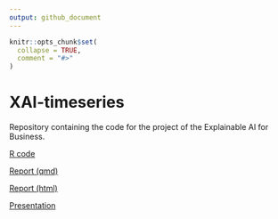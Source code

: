 ```yaml
---
output: github_document
---
```


<!-- README.md is generated from README.Rmd. Please edit that file -->

```r
knitr::opts_chunk$set(
  collapse = TRUE,
  comment = "#>"
)
```

# XAI-timeseries

Repository containing the code for the project of the Explainable AI for Business.   

[R code](R/xai_ts.R)  

[Report (qmd)](report/xai_ts_report.qmd)  

[Report (html)](https://marcozanotti.github.io/XAI-timeseries/report/xai_ts_report.html)  

[Presentation](https://marcozanotti.github.io/XAI-timeseries/report/xai_ts_pres.pdf)  
